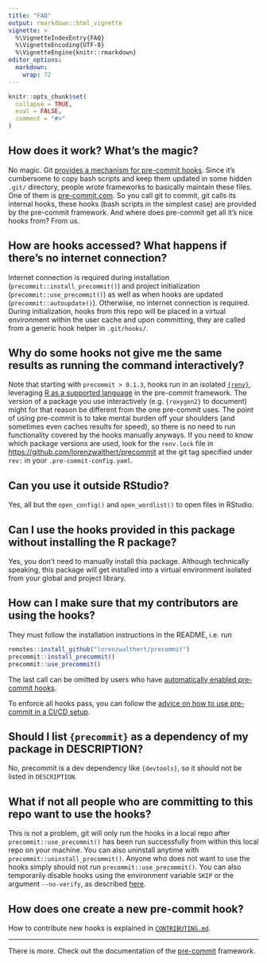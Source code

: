 ```yaml
---
title: "FAQ"
output: rmarkdown::html_vignette
vignette: >
  %\VignetteIndexEntry{FAQ}
  %\VignetteEncoding{UTF-8}
  %\VignetteEngine{knitr::rmarkdown}
editor_options: 
  markdown: 
    wrap: 72
---
```


```r
knitr::opts_chunk$set(
  collapse = TRUE,
  eval = FALSE,
  comment = "#>"
)
```

## How does it work? What's the magic?

No magic. Git [provides a mechanism for pre-commit
hooks](https://git-scm.com/book/en/v2/Customizing-Git-Git-Hooks). Since
it's cumbersome to copy bash scripts and keep them updated in some
hidden `.git/` directory, people wrote frameworks to basically maintain
these files. One of them is [pre-commit.com](https://pre-commit.com). So
you call git to commit, git calls its internal hooks, these hooks (bash
scripts in the simplest case) are provided by the pre-commit framework.
And where does pre-commit get all it's nice hooks from? From us.

## How are hooks accessed? What happens if there's no internet connection?

Internet connection is required during installation
(`precommit::install_precommit()`) and project initialization
(`precommit::use_precommit()`) as well as when hooks are updated
(`precommit::autoupdate()`). Otherwise, no internet connection is
required. During initialization, hooks from this repo will be placed in
a virtual environment within the user cache and upon committing, they
are called from a generic hook helper in `.git/hooks/`.

## Why do some hooks not give me the same results as running the command interactively?

Note that starting with `precommit > 0.1.3`, hooks run in an isolated
[`{renv}`](https://rstudio.github.io/renv/), leveraging [R as a
supported language](https://pre-commit.com/#r) in the pre-commit
framework. The version of a package you use interactively (e.g.
`{roxygen2}` to document) might for that reason be different from the
one pre-commit uses. The point of using pre-commit is to take mental
burden off your shoulders (and sometimes even caches results for speed),
so there is no need to run functionality covered by the hooks manually
anyways. If you need to know which package versions are used, look for
the `renv.lock` file in <https://github.com/lorenzwalthert/precommit> at
the git tag specified under `rev:` in your `.pre-commit-config.yaml`.

## Can you use it outside RStudio?

Yes, all but the `open_config()` and `open_wordlist()` to open files in
RStudio.

## Can I use the hooks provided in this package without installing the R package?

Yes, you don't need to manually install this package. Although
technically speaking, this package will get installed into a virtual
environment isolated from your global and project library.

## How can I make sure that my contributors are using the hooks?

They must follow the installation instructions in the README, i.e. run

```r
remotes::install_github("lorenzwalthert/precommit")
precommit::install_precommit()
precommit::use_precommit()
```

The last call can be omitted by users who have [automatically enabled
pre-commit
hooks](https://pre-commit.com/#automatically-enabling-pre-commit-on-repositories).

To enforce all hooks pass, you can follow the [advice on how to use
pre-commit in a CI/CD
setup](https://pre-commit.com/#usage-in-continuous-integration).

## Should I list `{precommit}` as a dependency of my package in DESCRIPTION?

No, precommit is a dev dependency like `{devtools}`, so it should not be
listed in `DESCRIPTION`.

## What if not all people who are committing to this repo want to use the hooks?

This is not a problem, git will only run the hooks in a local repo after
`precommit::use_precommit()` has been run successfully from within this
local repo on your machine. You can also uninstall anytime with
`precommit::uninstall_precommit()`. Anyone who does not want to use the
hooks simply should not run `precommit::use_precommit()`. You can also
temporarily disable hooks using the environment variable `SKIP` or the
argument `--no-verify`, as described
[here](https://pre-commit.com/#temporarily-disabling-hooks).

## How does one create a new pre-commit hook?

How to contribute new hooks is explained in
[`CONTRIBUTING.md`](https://github.com/lorenzwalthert/precommit/blob/main/CONTRIBUTING.md).

------------------------------------------------------------------------

There is more. Check out the documentation of the
[pre-commit](https://pre-commit.com) framework.
